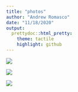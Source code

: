---
title: "photos"
author: "Andrew Romasco"
date: "11/18/2020"
output:
  prettydoc::html_pretty:
    theme: tactile
    highlight: github
---

![](images/Headshot face-on (2).png)

![](images/received_2153830871359945.jpeg)

![](images/20190426_123701.jpg){width=250px,height=100px}
